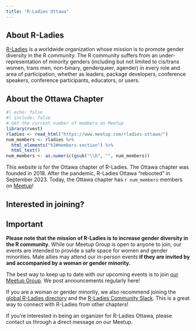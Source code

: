 ```yaml
---
title: "R-Ladies Ottawa"
---
```


## About R-Ladies

[R-Ladies](https://www.rladies.org) is a worldwide organization whose mission is to promote gender diversity in the R community. The R community suffers from an under-representation of minority genders (including but not limited to cis/trans women, trans men, non-binary, genderqueer, agender) in every role and area of participation, whether as leaders, package developers, conference speakers, conference participants, educators, or users.

## About the Ottawa Chapter

```r
#| echo: false
#| include: false
# Get the current number of members on Meetup
library(rvest)
rladies <- read_html("https://www.meetup.com/rladies-ottawa/")
num_members <- rladies %>% 
  html_elements("h2#members-section") %>%
  html_text()
num_members <- as.numeric(gsub("\\D", "", num_members))
```

This website is for the Ottawa chapter of R-Ladies. The Ottawa chapter was founded in 2018. After the pandemic, R-Ladies Ottawa "rebooted" in September 2023. Today, the Ottawa chapter has `r num_members` members on [Meetup](https://www.meetup.com/rladies-ottawa/)!

## Interested in joining?

:::{.callout-important}

## Important

**Please note that the mission of R-Ladies is to increase gender diversity in the R community.** While our Meetup Group is open to anyone to join, our events are intended to provide a safe space for women and gender minorities. Male allies may attend our in-person events **if they are invited by and accompanied by a woman or gender minority.**

:::

The best way to keep up to date with our upcoming events is to join [our Meetup Group](https://www.meetup.com/rladies-ottawa/). We post announcements regularly here!

If you are a woman or gender minority, we also recommend joining the [global R-Ladies directory](https://www.rladies.org/directory/) and the [R-Ladies Community Slack](https://guide.rladies.org/comm/slack/). This is a great way to connect with R-Ladies from other chapters!

If you're interested in being an organizer for R-Ladies Ottawa, please contact us through a direct message on our Meetup.